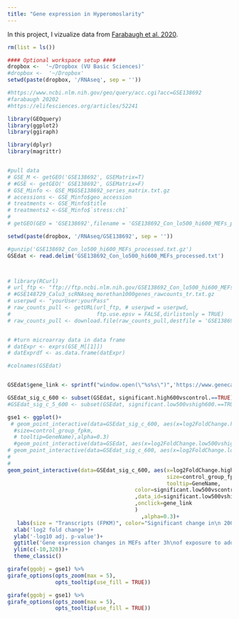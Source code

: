 ```yaml
---
title: "Gene expression in Hyperomoslarity"
---
```


In this project, I vizualize data from [Farabaugh et al. 2020](https://elifesciences.org/articles/52241). 
```r
rm(list = ls())

#### Optional workspace setup ####
dropbox <-  '~/Dropbox (VU Basic Sciences)'
#dropbox <-  '~/Dropbox'
setwd(paste(dropbox, '/RNAseq', sep = ''))

#https://www.ncbi.nlm.nih.gov/geo/query/acc.cgi?acc=GSE138692
#farabaugh 20202
#https://elifesciences.org/articles/52241

library(GEOquery)
library(ggplot2)
library(ggiraph)

library(dplyr)
library(magrittr)


#pull data
# GSE_M <- getGEO('GSE138692', GSEMatrix=T)
# #GSE <- getGEO(' GSE138692', GSEMatrix=F)
# GSE_Minfo <- GSE_M$GSE138692_series_matrix.txt.gz
# accessions <- GSE_Minfo$geo_accession 
# treatments <- GSE_Minfo$title 
# treatments2 <-GSE_Minfo$`stress:ch1`
# 
# getGEO(GEO = 'GSE138692',filename = 'GSE138692_Con_lo500_hi600_MEFs_processed.txt.gz')

setwd(paste(dropbox, '/RNAseq/GSE138692', sep = ''))

#gunzip('GSE138692_Con_lo500_hi600_MEFs_processed.txt.gz')
GSEdat <- read.delim('GSE138692_Con_lo500_hi600_MEFs_processed.txt')



# library(RCurl)
# url_ftp <- "ftp://ftp.ncbi.nlm.nih.gov/GSE138692_Con_lo500_hi600_MEFs_processed.txt.gz"
# #GSE148729_Calu3_scRNAseq_morethan1000genes_rawcounts_tr.txt.gz
# userpwd <- "yourUser:yourPass"
# raw_counts_pull <- getURL(url_ftp, # userpwd = userpwd,
#                           ftp.use.epsv = FALSE,dirlistonly = TRUE)
# raw_counts_pull <- download.file(raw_counts_pull,destfile = 'GSE138692_ftp_pull.gz')


# #turn microarray data in data frame
# datExpr <- exprs(GSE_M[[1]])
# datExprdf <- as.data.frame(datExpr)

#colnames(GSEdat)


GSEdat$gene_link <- sprintf("window.open(\"%s%s\")",'https://www.genecards.org/cgi-bin/carddisp.pl?gene=',GSEdat$GeneName)

GSEdat_sig_c_600 <- subset(GSEdat, significant.high600vscontrol.==TRUE)
#GSEdat_sig_c_5_600 <- subset(GSEdat, significant.low500vshigh600.==TRUE)

gse1 <- ggplot()+
 # geom_point_interactive(data=GSEdat_sig_c_600, aes(x=log2FoldChange.high600vscontrol. , y=-log10(padj.high600vscontrol.) ,
  #size=control_group_fpkm,
  # tooltip=GeneName),alpha=0.3)
  #geom_point_interactive(data=GSEdat, aes(x=log2FoldChange.low500vshigh600. , y=-log10(padj.low500vshigh600.) ,
# geom_point_interactive(data=GSEdat_sig_c_600, aes(x=log2FoldChange.low500vscontrol. , y=-log10(padj.low500vscontrol.) ,
#                                                                                                size=control_group_fpkm,
#                                                                                                 tooltip=GeneName) ,alpha=0.5)
geom_point_interactive(data=GSEdat_sig_c_600, aes(x=log2FoldChange.high600vscontrol. , y=-log10(padj.high600vscontrol.) ,
                                                  size=control_group_fpkm,
                                                  tooltip=GeneName,
                                        color=significant.low500vscontrol.
                                        ,data_id=significant.low500vshigh600.
                                        ,onclick=gene_link
                                        ) 
                                          ,alpha=0.3)+
   labs(size = "Transcripts (FPKM)", color="Significant change in\n 200 mosmo/l sucrose")+
  xlab('log2 fold change')+
  ylab('-log10 adj. p-value')+
  ggtitle('Gene expression changes in MEFs after 3h\nof exposure to add. 300 mosmol/l sucrose')+
  ylim(c(-10,320))+
  theme_classic()

girafe(ggobj = gse1) %>%
girafe_options(opts_zoom(max = 5),
               opts_tooltip(use_fill = TRUE))
```

```r
girafe(ggobj = gse1) %>%
girafe_options(opts_zoom(max = 5),
               opts_tooltip(use_fill = TRUE))
```
